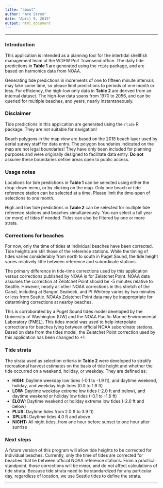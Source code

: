 ```yaml
---
title: "about"
author: "Are Strom"
date: "April 9, 2019"
output: html_document
--- 
```


***  

### Introduction 

This application is intended as a planning tool for the intertidal shellfish management team at the WDFW Port Townsend office. The daily tide predictions in **Table 1** are generated using the `rtide` package, and are based on harmonics data from NOAA. 

Generating tide predictions in increments of one to fifteen minute intervals may take some time, so please limit predictions to periods of one month or less. For efficiency, the high-low only data in **Table 2** are derived from an internal dataset. The high-low data spans from 1970 to 2056, and can be queried for multiple beaches, and years, nearly instantaneously. 

### Disclaimer  

Tide predictions in this application are generated using the `rtide` R package. They are not suitable for navigation! 

Beach polygons in the map view are based on the 2018 beach layer used by aerial survey staff for data entry. The polygon boundaries indicated on the map are not legal boundaries! They have only been included for planning purposes and were originally designed to facilitate data entry. **Do not** assume these boundaries define areas open to public access. 

### Usage notes

Locations for tide predictions in **Table 1** can be selected using either the drop-down menu, or by clicking on the map. Only one beach or tide reference station can be selected at a time. Please limit the time-span of selections to one month. 

High and low tide predictions in **Table 2** can be selected for multiple tide reference stations and beaches simultaneously. You can select a full year (or more) of tides if needed. Tides can also be filtered by one or more strata. 

### Corrections for beaches

For now, only the time of tides at individual beaches have been corrected. Tide heights are still those of the reference stations. While the timing of tides varies considerably from north to south in Puget Sound, the tide height varies relatively little between reference and subordinate stations.

The primary difference in tide-time corrections used by this application versus corrections published by NOAA is for Zelatchet Point. NOAA data assumes the correction at Zelatchet Point should be -5 minutes relative to Seattle. However, nearly all other NOAA corrections in this stretch of the Canal, including at Bangor, Seabeck, and Pt Whitney varies by two minutes or less from Seattle. NOAAs Zelatchet Point data may be inappropriate for determining corrections at nearby beaches. 

This is corroborated by a Puget Sound tides model developed by the University of Washington (UW) and the NOAA Pacific Marine Environmental Laboratory (PMEL). This tides model was used to help interpolate corrections for beaches lying between official NOAA subordinate stations. Based on data from the tides model, the Zelatchet Point correction used by this application has been changed to +1. 

### Tide strata

The strata used as selection criteria in **Table 2** were developed to stratify recreational harvest estimates on the basis of tide height and whether the tide occurred on a weekend, holiday, or weekday. They are defined as:

* **HIGH:** Daytime weekday low tides (-0.1 to -1.9 ft), and daytime weekend, holiday, and weekday high tides (0.0 to 1.9 ft)
* **LOW:** Daytime weekday extreme low tides (-2.0 ft and below), and daytime weekend or holiday low tides (-0.1 to -1.9 ft)
* **ELOW:** Daytime weekend or holiday extreme low tides (-2.0 ft and below)
* **PLUS:** Daytime tides from 2.0 ft to 3.9 ft)
* **XPLUS:** Daytime tides 4.0 ft and above
* **NIGHT:** All night tides, from one hour before sunset to one hour after sunrise

### Next steps

A future version of this program will allow tide heights to be corrected for individual beaches. Currently, only the time of tides are corrected for beaches that lie between official NOAA reference stations. From a practical standpoint, those corrections will be minor, and do not affect calculations of tide strata. Because tide strata need to be standardized for any particular day, regardless of location, we use Seattle tides to define the strata. 

***









